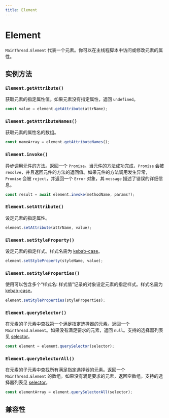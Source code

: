 ```yaml
---
title: Element
---
```


# Element

`MainThread.Element` 代表一个元素。你可以在主线程脚本中访问或修改元素的属性。

## 实例方法

### `Element.getAttribute()`

获取元素的指定属性值。如果元素没有指定属性，返回 `undefined`。

```ts
const value = element.getAttribute(attrName);
```

### `Element.getAttributeNames()`

获取元素的属性名的数组。

```ts
const nameArray = element.getAttributeNames();
```

### `Element.invoke()`

异步调用元件的方法。返回一个 `Promise`。当元件的方法成功完成，`Promise` 会被 `resolve`，并且返回元件的方法的返回值。如果元件的方法调用发生异常，`Promise` 会被 `reject`，并返回一个 `Error` 对象，其 `message` 描述了错误的详细信息。

```ts
const result = await element.invoke(methodName, params?);
```

### `Element.setAttribute()`

设定元素的指定属性。

```ts
element.setAttribute(attrName, value);
```

### `Element.setStyleProperty()`

设定元素的指定样式。样式名需为 [kebab-case](https://developer.mozilla.org/en-US/docs/Glossary/Kebab_case)。

```ts
element.setStyleProperty(styleName, value);
```

### `Element.setStyleProperties()`

使用可以包含多个“样式名: 样式值”记录的对象设定元素的指定样式。样式名需为 [kebab-case](https://developer.mozilla.org/en-US/docs/Glossary/Kebab_case)。

```ts
element.setStyleProperties(styleProperties);
```

### `Element.querySelector()`

在元素的子元素中查找第一个满足指定选择器的元素。返回一个 `MainThread.Element`。如果没有满足要求的元素，返回 `null`。支持的选择器列表见 [selector](../selector-query/selector-query-select#selector)。

```ts
const element = element.querySelector(selector);
```

### `Element.querySelectorAll()`

在元素的子元素中查找所有满足指定选择器的元素。返回一个 `MainThread.Element` 的数组。如果没有满足要求的元素，返回空数组。支持的选择器列表见 [selector](../selector-query/selector-query-select#selector)。

```ts
const elementArray = element.querySelectorAll(selector);
```

## 兼容性


<LegacyCompatTable metadata="lynx-api/main-thread/Element" />
